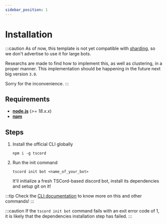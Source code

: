 ```yaml
---
sidebar_position: 1
---
```


# Installation

:::caution
As of now, this template is not yet compatible with [sharding](https://discordjs.guide/sharding/#when-to-shard), so we don't advertise to use it for large bots.

Researchs are made to find how to implement this, as well as clustering, in a proper manner. This implementation should be happening in the future next big version `3.0`.

Sorry for the inconvenience.
:::

## Requirements

- **[node.js](https://nodejs.org/)** (*>= 18.x.x*)
- **[npm](https://docs.npmjs.com/downloading-and-installing-node-js-and-npm)**

## Steps

1. Install the official CLI globally

    ```
    npm i -g tscord
    ```

2. Run the init command

    ```
    tscord init bot <name_of_your_bot>
    ```

    It'll initialize a fresh TSCord-based discord bot, install its dependencies and setup git on it!

:::tip
Check the [CLI documentation](/docs/cli/usage) to know more on this and other commands!
:::

:::caution
If the `tscord init bot` command fails with an exit error code of 1, it is likely that the dependencies installation step has failed.
:::